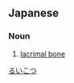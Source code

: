 ==Japanese==
{{ja-kanjitab|るい|こつ|yomi=o}}

===Noun===
{{ja-noun|るいこつ}}

# {{lb|ja|anatomy|sort=るいこつ}} [[lacrimal bone]]

[[Category:ja:Skeleton|るいこつ]]